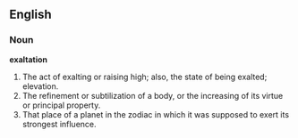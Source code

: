==English==

===Noun===

'''exaltation'''

#The act of exalting or raising high; also, the state of being exalted; elevation.
#The refinement or subtilization of a body, or the increasing of its virtue or principal property.
#That place of a planet in the zodiac in which it was supposed to exert its strongest influence.